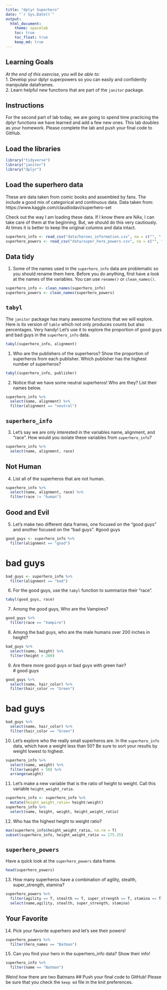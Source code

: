 ```yaml
---
title: "dplyr Superhero"
date: "`r Sys.Date()`"
output:
  html_document: 
    theme: spacelab
    toc: true
    toc_float: true
    keep_md: true
---
```


## Learning Goals  
*At the end of this exercise, you will be able to:*    
1. Develop your dplyr superpowers so you can easily and confidently manipulate dataframes.  
2. Learn helpful new functions that are part of the `janitor` package.  

## Instructions
For the second part of lab today, we are going to spend time practicing the dplyr functions we have learned and add a few new ones. This lab doubles as your homework. Please complete the lab and push your final code to GitHub.  

## Load the libraries
```r
library("tidyverse")
library("janitor")
library("dplyr")
```

## Load the superhero data
These are data taken from comic books and assembled by fans. The include a good mix of categorical and continuous data.  Data taken from: https://www.kaggle.com/claudiodavi/superhero-set  

Check out the way I am loading these data. If I know there are NAs, I can take care of them at the beginning. But, we should do this very cautiously. At times it is better to keep the original columns and data intact.  
```r
superhero_info <- read_csv("data/heroes_information.csv", na = c("", "-99", "-"))
superhero_powers <- read_csv("data/super_hero_powers.csv", na = c("", "-99", "-"))
```

## Data tidy
1. Some of the names used in the `superhero_info` data are problematic so you should rename them here. Before you do anything, first have a look at the names of the variables. You can use `rename()` or `clean_names()`.  
```r
superhero_info <- clean_names(superhero_info) 
superhero_powers <- clean_names(superhero_powers)
```


## `tabyl`
The `janitor` package has many awesome functions that we will explore. Here is its version of `table` which not only produces counts but also percentages. Very handy! Let's use it to explore the proportion of good guys and bad guys in the `superhero_info` data.  
```r
tabyl(superhero_info, alignment)
```

1. Who are the publishers of the superheros? Show the proportion of superheros from each publisher. Which publisher has the highest number of superheros?  
```r
tabyl(superhero_info, publisher)
```

2. Notice that we have some neutral superheros! Who are they? List their names below.  
```r
superhero_info %>%
  select(name, alignment) %>%
  filter(alignment == "neutral")
```

## `superhero_info`
3. Let's say we are only interested in the variables name, alignment, and "race". How would you isolate these variables from `superhero_info`?
```r
superhero_info %>%
  select(name, alignment, race)
```

## Not Human
4. List all of the superheros that are not human.
```r
superhero_info %>%
  select(name, alignment, race) %>%
  filter(race != "human")
```

## Good and Evil
5. Let's make two different data frames, one focused on the "good guys" and another focused on the "bad guys".
#good guys
```r
good_guys <- superhero_info %>%
  filter(alignment == "good")
```
# bad guys
```r
bad_guys <- superhero_info %>%
  filter(alignment == "bad")
```

6. For the good guys, use the `tabyl` function to summarize their "race".
```r
tabyl(good_guys, race)
```

7. Among the good guys, Who are the Vampires?

```r
good_guys %>%
  filter(race == "Vampire")
```

8. Among the bad guys, who are the male humans over 200 inches in height?

```r
bad_guys %>%
  select(name, height) %>%
  filter(height > 200)
```

9. Are there more good guys or bad guys with green hair?  
# good guys
```r
good_guys %>%
  select(name, hair_color) %>%
  filter(hair_color == "Green")
```
# bad guys
```r
bad_guys %>%
  select(name, hair_color) %>%
  filter(hair_color == "Green")
```


10. Let's explore who the really small superheros are. In the `superhero_info` data, which have a weight less than 50? Be sure to sort your results by weight lowest to highest.  
```r
superhero_info %>%
  select(name, weight) %>%
  filter(weight < 50) %>%
  arrange(weight)
```

11. Let's make a new variable that is the ratio of height to weight. Call this variable `height_weight_ratio`.    

```r
superhero_info <- superhero_info %>%
  mutate(height_weight_ratio= height/weight)
superhero_info %>%
  select(name, height, weight, height_weight_ratio) 
```


12. Who has the highest height to weight ratio?  
```r
max(superhero_info$height_weight_ratio, na.rm = T)
subset(superhero_info, height_weight_ratio == 175.25)
```

## `superhero_powers`
Have a quick look at the `superhero_powers` data frame.  
```r
head(superhero_powers)
```


13. How many superheros have a combination of agility, stealth, super_strength, stamina?
```r
superhero_powers %>%
  filter(agility == T, stealth == T, super_strength == T, stamina == T) %>%
  select(name,agility, stealth, super_strength, stamina)
```

## Your Favorite
14. Pick your favorite superhero and let's see their powers!  
```r
superhero_powers %>%
  filter(hero_names == "Batman")
```

15. Can you find your hero in the superhero_info data? Show their info!  
```r
superhero_info %>% 
  filter(name == "Batman")
```
Weird how there are two Batmans
## Push your final code to GitHub!
Please be sure that you check the `keep md` file in the knit preferences.  